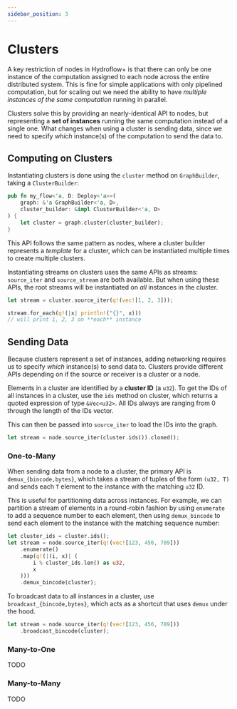 ```yaml
---
sidebar_position: 3
---
```


# Clusters
A key restriction of nodes in Hydroflow+ is that there can only be one instance of the computation assigned to each node across the entire distributed system. This is fine for simple applications with only pipelined computation, but for scaling out we need the ability to have _multiple instances of the same computation_ running in parallel.

Clusters solve this by providing an nearly-identical API to nodes, but representing a **set of instances** running the same computation instead of a single one. What changes when using a cluster is sending data, since we need to specify _which_ instance(s) of the computation to send the data to.

## Computing on Clusters
Instantiating clusters is done using the `cluster` method on `GraphBuilder`, taking a `ClusterBuilder`:
```rust
pub fn my_flow<'a, D: Deploy<'a>>(
    graph: &'a GraphBuilder<'a, D>,
    cluster_builder: &impl ClusterBuilder<'a, D>
) {
    let cluster = graph.cluster(cluster_builder);
}
```

This API follows the same pattern as nodes, where a cluster builder represents a _template_ for a cluster, which can be instantiated multiple times to create multiple clusters.

Instantiating streams on clusters uses the same APIs as streams: `source_iter` and `source_stream` are both available. But when using these APIs, the root streams will be instantiated on _all_ instances in the cluster.

```rust
let stream = cluster.source_iter(q!(vec![1, 2, 3]));

stream.for_each(q!(|x| println!("{}", x)))
// will print 1, 2, 3 on **each** instance
```

## Sending Data
Because clusters represent a set of instances, adding networking requires us to specify _which_ instance(s) to send data to. Clusters provide different APIs depending on if the source or receiver is a cluster or a node.

Elements in a cluster are identified by a **cluster ID** (a `u32`). To get the IDs of all instances in a cluster, use the `ids` method on cluster, which returns a quoted expression of type `&Vec<u32>`. All IDs always are ranging from 0 through the length of the IDs vector.

This can then be passed into `source_iter` to load the IDs into the graph.
```rust
let stream = node.source_iter(cluster.ids()).cloned();
```

### One-to-Many
When sending data from a node to a cluster, the primary API is `demux_{bincode,bytes}`, which takes a stream of tuples of the form `(u32, T)` and sends each `T` element to the instance with the matching `u32` ID.

This is useful for partitioning data across instances. For example, we can partition a stream of elements in a round-robin fashion by using `enumerate` to add a sequence number to each element, then using `demux_bincode` to send each element to the instance with the matching sequence number:
```rust
let cluster_ids = cluster.ids();
let stream = node.source_iter(q!(vec![123, 456, 789]))
    .enumerate()
    .map(q!(|(i, x)| (
        i % cluster_ids.len() as u32,
        x
    )))
    .demux_bincode(cluster);
```

To broadcast data to all instances in a cluster, use `broadcast_{bincode,bytes}`, which acts as a shortcut that uses `demux` under the hood.

```rust
let stream = node.source_iter(q!(vec![123, 456, 789]))
    .broadcast_bincode(cluster);
```

### Many-to-One
TODO

### Many-to-Many
TODO
